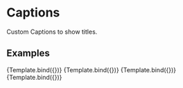 

<Meta title="Components/Caption" component={Caption} />

# Captions

Custom Captions to show titles.

## Examples


<Canvas>
  <Story
    name="Light mode"
    args={{
      mode: "light",
      text: "Example of a caption",
    }}>
    {Template.bind({})}
   </Story>
  <Story
    name="Light mode with bold"
    args={{
      mode: "light",
      bold: true,
      text: "Example of a caption with bold",
    }}>
    {Template.bind({})}
   </Story>
  <Story
    name="Dark mode"
    parameters={{backgrounds: { default: 'dark' }}}
    args={{
      mode: "dark",
      text: "Example of a caption"
    }}>
    {Template.bind({})}
   </Story>
   <Story
    name="Dark mode with bold"
    parameters={{backgrounds: { default: 'dark' }}}
    args={{
      mode: "dark",
      bold: true,
      text: "Example of a caption with bold"
    }}>
    {Template.bind({})}
   </Story>
</Canvas>

